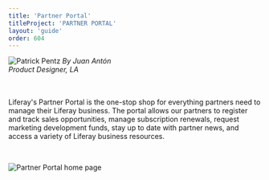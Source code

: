 ```yaml
---
title: 'Partner Portal'
titleProject: 'PARTNER PORTAL'
layout: 'guide'
order: 604
---
```



<Grid templateColumns="40px 1fr" autoRows="auto" gap="1rem">
	<Grid.Item>
		<img
			class="designerImg"
			src="/images/lexicon/headshots/pentz-patrick.jpg"
			alt="Patrick Pentz"
		/>
	</Grid.Item>
	<Grid.Item>
		<i class="designerInfo">By Juan Antón<br />
        Product Designer, LA<br /><br /><br />
		</i>
	</Grid.Item>
</Grid>


Liferay's Partner Portal is the one-stop shop for everything partners need to manage their Liferay business. The portal allows our partners to register and track sales opportunities, manage subscription renewals, request marketing development funds, stay up to date with partner news, and access a variety of Liferay business resources.

<br/>

![Partner Portal home page](/images/lexicon/examples/partnerPortal.jpg)
